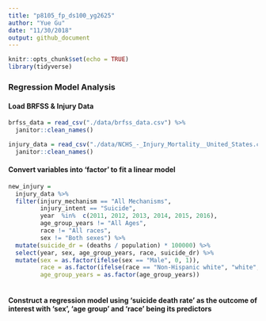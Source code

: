 ```yaml
---
title: "p8105_fp_ds100_yg2625"
author: "Yue Gu"
date: "11/30/2018"
output: github_document
---
```


```r
knitr::opts_chunk$set(echo = TRUE)
library(tidyverse)
```
### Regression Model Analysis
#### Load BRFSS & Injury Data
```r
brfss_data = read_csv("./data/brfss_data.csv") %>% 
  janitor::clean_names()

injury_data = read_csv("./data/NCHS_-_Injury_Mortality__United_States.csv") %>% 
  janitor::clean_names()

```
#### Convert variables into 'factor' to fit a linear model
```r
new_injury = 
  injury_data %>% 
  filter(injury_mechanism == "All Mechanisms",
         injury_intent == "Suicide",
         year  %in%  c(2011, 2012, 2013, 2014, 2015, 2016),
         age_group_years != "All Ages",
         race != "All races",
         sex != "Both sexes") %>%
  mutate(suicide_dr = (deaths / population) * 100000) %>% 
  select(year, sex, age_group_years, race, suicide_dr) %>% 
  mutate(sex = as.factor(ifelse(sex == "Male", 0, 1)),
         race = as.factor(ifelse(race == "Non-Hispanic white", "white", "non-white")),
         age_group_years = as.factor(age_group_years))
  
```
#### Construct a regression model using 'suicide death rate' as the outcome of interest with 'sex', 'age group' and 'race' being its predictors
```r

```

